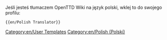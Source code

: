 {{en/userbox| float    = left
| border-c = red
| border-s = 3
| id       = PL
| id-c     = red
| id-fc    = white
| info     = I'm [[:Category:en/Polish translators|translator]] OpenTTD Wiki.
| info-c   = white
| info-fc  = black
| info-s   = 9
| usercategory  = Polish_translators
}}<noinclude>{{en/-}}

Jeśli jesteś tłumaczem OpenTTD Wiki na język polski, wklej to do swojego profilu:
<pre>
{{en/Polish Translator}}
</pre>
[[Category:en/User Templates]][[Category:en/Polish (Polski)]]</noinclude>